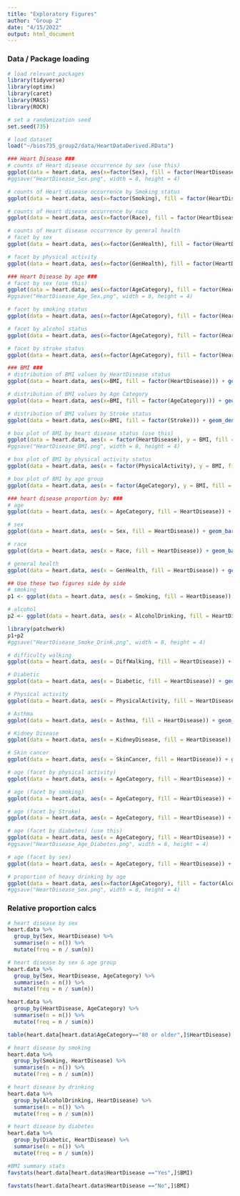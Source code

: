 ```yaml
---
title: "Exploratory Figures"
author: "Group 2"
date: "4/15/2022"
output: html_document
---
```


### Data / Package loading

```r
# load relevant packages
library(tidyverse)
library(optimx)
library(caret)
library(MASS)
library(ROCR)

# set a randomization seed
set.seed(735)

# load dataset
load("~/bios735_group2/data/HeartDataDerived.RData")
```

```r
### Heart Disease ###
# counts of Heart disease occurrence by sex (use this)
ggplot(data = heart.data, aes(x=factor(Sex), fill = factor(HeartDisease))) + theme_classic() + labs(title = "Heart disease counts by sex", x = "Sex", y = "Number of subjects", fill = "Heart Disease")  + scale_fill_discrete(labels = c("No Heart Disease", "Heart Disease")) + geom_bar(position = "fill") + labs(y = "Proportion")
#ggsave("HeartDisease_Sex.png", width = 8, height = 4)

# counts of Heart disease occurrence by Smoking status
ggplot(data = heart.data, aes(x=factor(Smoking), fill = factor(HeartDisease))) + geom_bar(position = "dodge") + theme_classic() + labs(title = "Heart disease counts by smoking status", x = "Smoking Status", y = "Number of subjects", fill = "Heart Disease")  + scale_fill_discrete(labels = c("No Heart Disease", "Heart Disease"))

# counts of Heart disease occurrence by race
ggplot(data = heart.data, aes(x=factor(Race), fill = factor(HeartDisease))) + geom_bar(position = "dodge") + theme_classic() + labs(title = "Heart disease counts by race", x = "race", y = "Number of subjects", fill = "Heart Disease")  + scale_fill_discrete(labels = c("No Heart Disease", "Heart Disease")) + scale_x_discrete(guide = guide_axis(angle = 45))

# counts of Heart disease occurrence by general health
# facet by sex
ggplot(data = heart.data, aes(x=factor(GenHealth), fill = factor(HeartDisease))) + geom_bar(position = "dodge") + theme_classic() + labs(title = "Heart disease counts by general health category", x = "General Health Category", y = "Number of subjects", fill = "Heart Disease")  + scale_fill_discrete(labels = c("No Heart Disease", "Heart Disease")) + scale_x_discrete(guide = guide_axis(angle = 45)) + scale_x_discrete(labels = c("Poor", "Fair", "Good", "Very good", "Excellent")) + facet_wrap(~Sex) + coord_flip()

# facet by physical activity
ggplot(data = heart.data, aes(x=factor(GenHealth), fill = factor(HeartDisease))) + geom_bar(position = "dodge") + theme_classic() + labs(title = "Heart disease counts by general health category (facet by physical activity)", x = "General Health Category", y = "Number of subjects", fill = "Heart Disease")  + scale_fill_discrete(labels = c("No Heart Disease", "Heart Disease")) + scale_x_discrete(guide = guide_axis(angle = 45)) + scale_x_discrete(labels = c("Poor", "Fair", "Good", "Very good", "Excellent")) + facet_wrap(~PhysicalActivity) + coord_flip()
```

```r
### Heart Disease by age ###
# facet by sex (use this)
ggplot(data = heart.data, aes(x=factor(AgeCategory), fill = factor(HeartDisease))) + geom_bar(position = "fill") + theme_classic() + labs(title = "Heart disease counts by age group", x = "age group", y = "Number of subjects", fill = "Heart Disease")  + scale_fill_discrete(labels = c("No Heart Disease", "Heart Disease")) + scale_x_discrete(guide = guide_axis(angle = 45)) + facet_wrap(~Sex) + coord_flip() + labs(y = "Proportion")
#ggsave("HeartDisease_Age_Sex.png", width = 8, height = 4)

# facet by smoking status
ggplot(data = heart.data, aes(x=factor(AgeCategory), fill = factor(HeartDisease))) + geom_bar(position = "dodge") + theme_classic() + labs(title = "Heart disease counts by age group", x = "age group", y = "Number of subjects", fill = "Heart Disease")  + scale_fill_discrete(labels = c("No Heart Disease", "Heart Disease")) + facet_wrap(~Smoking) + coord_flip()

# facet by alcohol status
ggplot(data = heart.data, aes(x=factor(AgeCategory), fill = factor(HeartDisease))) + geom_bar(position = "dodge") + theme_classic() + labs(title = "Heart disease counts by age group", x = "age group", y = "Number of subjects", fill = "Heart Disease")  + scale_fill_discrete(labels = c("No Heart Disease", "Heart Disease")) + facet_wrap(~AlcoholDrinking) + coord_flip()

# facet by stroke status
ggplot(data = heart.data, aes(x=factor(AgeCategory), fill = factor(HeartDisease))) + geom_bar(position = "dodge") + theme_classic() + labs(title = "Heart disease counts by age group", x = "age group", y = "Number of subjects", fill = "Heart Disease")  + scale_fill_discrete(labels = c("No Heart Disease", "Heart Disease")) + facet_wrap(~Stroke) + coord_flip()
```

```r
### BMI ###
# distribution of BMI values by HeartDisease status
ggplot(data = heart.data, aes(x=BMI, fill = factor(HeartDisease))) + geom_density(alpha = 0.75) + theme_classic() + labs(title = "Distribution of BMI by Heart Disease Status", fill = "Heart Disease")

# distribution of BMI values by Age Category
ggplot(data = heart.data, aes(x=BMI, fill = factor(AgeCategory))) + geom_density(alpha = 0.75) + theme_classic() + labs(title = "Distribution of BMI by Age Category", fill = "Age Category")

# distribution of BMI values by Stroke status
ggplot(data = heart.data, aes(x=BMI, fill = factor(Stroke))) + geom_density(alpha = 0.75) + theme_classic() + labs(title = "Distribution of BMI by Stroke Status", fill = "Stroke")

# box plot of BMI by heart disease status (use this)
ggplot(data = heart.data, aes(x = factor(HeartDisease), y = BMI, fill = factor(HeartDisease))) + geom_boxplot() + theme_classic() + labs(title = "Distribution of BMI by Heart Disease Status", x = "Heart Disease Status", fill = "Heart Disease")
#ggsave("HeartDisease_BMI.png", width = 8, height = 4)

# box plot of BMI by physical activity status
ggplot(data = heart.data, aes(x = factor(PhysicalActivity), y = BMI, fill = factor(PhysicalActivity))) + geom_boxplot() + theme_classic() + labs(title = "Distribution of BMI by Physical Activity Status", x = "Physical Activity Status", fill = "Physical Activity")

# box plot of BMI by age group
ggplot(data = heart.data, aes(x = factor(AgeCategory), y = BMI, fill = factor(AgeCategory))) + geom_boxplot() + theme_classic() + labs(title = "Distribution of BMI by Age Category", x = "Age Category", fill = "Age Category") + scale_x_discrete(guide = guide_axis(angle = 45))
```

```r
### heart disease proportion by: ###
# age
ggplot(data = heart.data, aes(x = AgeCategory, fill = HeartDisease)) + geom_bar(position = "fill") + labs(y = "Proportion") + scale_x_discrete(guide = guide_axis(angle = 45)) + theme_classic()

# sex
ggplot(data = heart.data, aes(x = Sex, fill = HeartDisease)) + geom_bar(position = "fill") + labs(y = "Proportion") + scale_x_discrete(guide = guide_axis(angle = 45)) + theme_classic()

# race
ggplot(data = heart.data, aes(x = Race, fill = HeartDisease)) + geom_bar(position = "fill") + labs(y = "Proportion") + scale_x_discrete(guide = guide_axis(angle = 45)) + theme_classic()

# general health
ggplot(data = heart.data, aes(x = GenHealth, fill = HeartDisease)) + geom_bar(position = "fill") + labs(y = "Proportion") + scale_x_discrete(guide = guide_axis(angle = 45)) + theme_classic() + scale_x_discrete(labels = c("Poor", "Fair", "Good", "Very good", "Excellent"))

## Use these two figures side by side
# smoking
p1 <- ggplot(data = heart.data, aes(x = Smoking, fill = HeartDisease)) + geom_bar(position = "fill") + labs(y = "Proportion") + scale_x_discrete(guide = guide_axis(angle = 45)) + theme_classic()

# alcohol
p2 <- ggplot(data = heart.data, aes(x = AlcoholDrinking, fill = HeartDisease)) + geom_bar(position = "fill") + labs(y = "Proportion") + scale_x_discrete(guide = guide_axis(angle = 45)) + theme_classic()

library(patchwork)
p1+p2
#ggsave("HeartDisease_Smoke_Drink.png", width = 8, height = 4)

# difficulty walking
ggplot(data = heart.data, aes(x = DiffWalking, fill = HeartDisease)) + geom_bar(position = "fill") + labs(y = "Proportion") + scale_x_discrete(guide = guide_axis(angle = 45)) + theme_classic()

# Diabetic
ggplot(data = heart.data, aes(x = Diabetic, fill = HeartDisease)) + geom_bar(position = "fill") + labs(y = "Proportion") + scale_x_discrete(guide = guide_axis(angle = 45)) + theme_classic()

# Physical activity
ggplot(data = heart.data, aes(x = PhysicalActivity, fill = HeartDisease)) + geom_bar(position = "fill") + labs(y = "Proportion") + scale_x_discrete(guide = guide_axis(angle = 45)) + theme_classic()

# Asthma
ggplot(data = heart.data, aes(x = Asthma, fill = HeartDisease)) + geom_bar(position = "fill") + labs(y = "Proportion") + scale_x_discrete(guide = guide_axis(angle = 45)) + theme_classic()

# Kidney Disease
ggplot(data = heart.data, aes(x = KidneyDisease, fill = HeartDisease)) + geom_bar(position = "fill") + labs(y = "Proportion") + scale_x_discrete(guide = guide_axis(angle = 45)) + theme_classic()

# Skin cancer
ggplot(data = heart.data, aes(x = SkinCancer, fill = HeartDisease)) + geom_bar(position = "fill") + labs(y = "Proportion") + scale_x_discrete(guide = guide_axis(angle = 45)) + theme_classic()

# age (facet by physical activity)
ggplot(data = heart.data, aes(x = AgeCategory, fill = HeartDisease)) + geom_bar(position = "fill") + labs(y = "Proportion") + scale_x_discrete(guide = guide_axis(angle = 45)) + theme_classic() + facet_wrap(~PhysicalActivity)

# age (facet by smoking)
ggplot(data = heart.data, aes(x = AgeCategory, fill = HeartDisease)) + geom_bar(position = "fill") + labs(y = "Proportion") + scale_x_discrete(guide = guide_axis(angle = 45)) + theme_classic() + facet_wrap(~Smoking)

# age (facet by Stroke)
ggplot(data = heart.data, aes(x = AgeCategory, fill = HeartDisease)) + geom_bar(position = "fill") + labs(y = "Proportion") + scale_x_discrete(guide = guide_axis(angle = 45)) + theme_classic() + facet_wrap(~Stroke)

# age (facet by diabetes) (use this)
ggplot(data = heart.data, aes(x = AgeCategory, fill = HeartDisease)) + geom_bar(position = "fill") + labs(y = "Proportion") + scale_x_discrete(guide = guide_axis(angle = 45)) + theme_classic() + facet_wrap(~Diabetic) + labs(title = "Heart disease by age and diabetes status", x = "Age Category", fill = "Heart Disease")
#ggsave("HeartDisease_Age_Diabetes.png", width = 8, height = 4)

# age (facet by sex)
ggplot(data = heart.data, aes(x = AgeCategory, fill = HeartDisease)) + geom_bar(position = "fill") + labs(y = "Proportion") + scale_x_discrete(guide = guide_axis(angle = 45)) + theme_classic() + facet_wrap(~Sex)
```

```r
# proportion of heavy drinking by age
ggplot(data = heart.data, aes(x=factor(AgeCategory), fill = factor(AlcoholDrinking))) + theme_classic() + labs(title = "Alcohol consumption by age group", x = "Age", y = "Number of subjects", fill = "Heavy drinker")  + scale_fill_discrete(labels = c("No", "Yes")) + geom_bar(position = "fill") + labs(y = "Proportion") + scale_x_discrete(guide = guide_axis(angle = 45))
#ggsave("HeartDisease_Sex.png", width = 8, height = 4)
```

### Relative proportion calcs

```r
# heart disease by sex
heart.data %>%
  group_by(Sex, HeartDisease) %>%
  summarise(n = n()) %>%
  mutate(freq = n / sum(n))
```

```r
# heart disease by sex & age group
heart.data %>%
  group_by(Sex, HeartDisease, AgeCategory) %>%
  summarise(n = n()) %>%
  mutate(freq = n / sum(n))

heart.data %>%
  group_by(HeartDisease, AgeCategory) %>%
  summarise(n = n()) %>%
  mutate(freq = n / sum(n))

table(heart.data[heart.data$AgeCategory=="80 or older",]$HeartDisease)
```

```r
# heart disease by smoking
heart.data %>%
  group_by(Smoking, HeartDisease) %>%
  summarise(n = n()) %>%
  mutate(freq = n / sum(n))

# heart disease by drinking
heart.data %>%
  group_by(AlcoholDrinking, HeartDisease) %>%
  summarise(n = n()) %>%
  mutate(freq = n / sum(n))

# heart disease by diabetes
heart.data %>%
  group_by(Diabetic, HeartDisease) %>%
  summarise(n = n()) %>%
  mutate(freq = n / sum(n))
```

```r
#BMI summary stats
favstats(heart.data[heart.data$HeartDisease =="Yes",]$BMI)

favstats(heart.data[heart.data$HeartDisease =="No",]$BMI)

```



